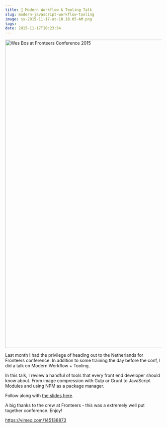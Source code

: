 ```yaml
---
title: 🎥 Modern Workflow & Tooling Talk
slug: modern-javascript-workflow-tooling
image: ss-2015-11-17-at-10.18.05-AM.png
tags: 
date: 2015-11-17T10:23:54
---
```


<img src="ss-2015-11-17-at-10.18.05-AM.png" alt="Wes Bos at  Fronteers Conference 2015 " width="1678" height="990" class="aligncenter size-full wp-image-3633" />

Last month I had the privilege of heading out to the Netherlands for Fronteers conference. In addition to some training the day before the conf, I did a talk on Modern Workflow + Tooling.

In this talk, I review a handful of tools that every front end developer should know about. From image compression with Gulp or Grunt to JavaScript Modules and using NPM as a package manager.

Follow along with <a href="http://wesbos.github.io/Modern-Workflow-and-Tooling-Talk/">the slides here</a>.

A big thanks to the crew at Fronteers - this was a extremely well put together conference. Enjoy!

https://vimeo.com/145138873